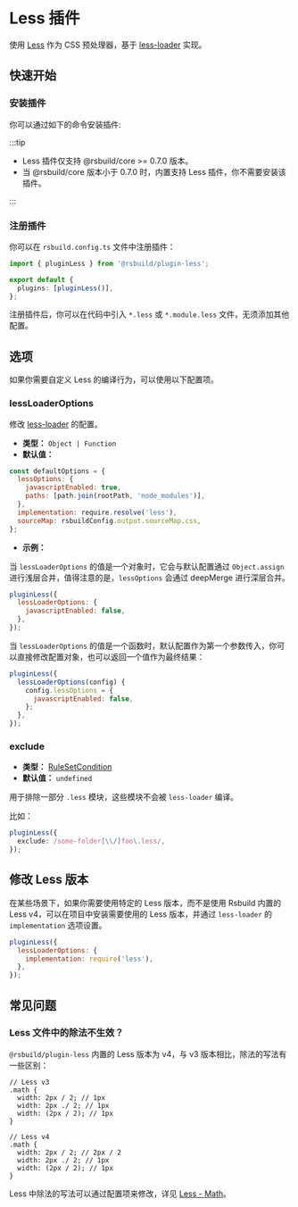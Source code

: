 # Less 插件


<SourceCode href="https://github.com/web-infra-dev/rsbuild/tree/main/packages/plugin-less" />

使用 [Less](https://lesscss.org/) 作为 CSS 预处理器，基于 [less-loader](https://github.com/webpack-contrib/less-loader) 实现。

## 快速开始

### 安装插件

你可以通过如下的命令安装插件:


<PackageManagerTabs command="add @rsbuild/plugin-less -D" />

:::tip

- Less 插件仅支持 @rsbuild/core >= 0.7.0 版本。
- 当 @rsbuild/core 版本小于 0.7.0 时，内置支持 Less 插件，你不需要安装该插件。

:::

### 注册插件

你可以在 `rsbuild.config.ts` 文件中注册插件：

```ts title="rsbuild.config.ts"
import { pluginLess } from '@rsbuild/plugin-less';

export default {
  plugins: [pluginLess()],
};
```

注册插件后，你可以在代码中引入 `*.less` 或 `*.module.less` 文件，无须添加其他配置。

## 选项

如果你需要自定义 Less 的编译行为，可以使用以下配置项。

### lessLoaderOptions

修改 [less-loader](https://github.com/webpack-contrib/less-loader) 的配置。

- **类型：** `Object | Function`
- **默认值：**

```js
const defaultOptions = {
  lessOptions: {
    javascriptEnabled: true,
    paths: [path.join(rootPath, 'node_modules')],
  },
  implementation: require.resolve('less'),
  sourceMap: rsbuildConfig.output.sourceMap.css,
};
```

- **示例：**

当 `lessLoaderOptions` 的值是一个对象时，它会与默认配置通过 `Object.assign` 进行浅层合并，值得注意的是，`lessOptions` 会通过 deepMerge 进行深层合并。

```js
pluginLess({
  lessLoaderOptions: {
    javascriptEnabled: false,
  },
});
```

当 `lessLoaderOptions` 的值是一个函数时，默认配置作为第一个参数传入，你可以直接修改配置对象，也可以返回一个值作为最终结果：

```js
pluginLess({
  lessLoaderOptions(config) {
    config.lessOptions = {
      javascriptEnabled: false,
    };
  },
});
```

### exclude

- **类型：** [RuleSetCondition](https://rspack.dev/config/module#condition)
- **默认值：** `undefined`

用于排除一部分 `.less` 模块，这些模块不会被 `less-loader` 编译。

比如：

```ts
pluginLess({
  exclude: /some-folder[\\/]foo\.less/,
});
```

## 修改 Less 版本

在某些场景下，如果你需要使用特定的 Less 版本，而不是使用 Rsbuild 内置的 Less v4，可以在项目中安装需要使用的 Less 版本，并通过 `less-loader` 的 `implementation` 选项设置。

```js
pluginLess({
  lessLoaderOptions: {
    implementation: require('less'),
  },
});
```

## 常见问题

### Less 文件中的除法不生效？

`@rsbuild/plugin-less` 内置的 Less 版本为 v4，与 v3 版本相比，除法的写法有一些区别：

```less
// Less v3
.math {
  width: 2px / 2; // 1px
  width: 2px ./ 2; // 1px
  width: (2px / 2); // 1px
}

// Less v4
.math {
  width: 2px / 2; // 2px / 2
  width: 2px ./ 2; // 1px
  width: (2px / 2); // 1px
}
```

Less 中除法的写法可以通过配置项来修改，详见 [Less - Math](https://lesscss.org/usage/#less-options-math)。
